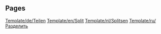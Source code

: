 
== Pages ==
[[Template/de/Teilen]]
[[Template/en/Split]]
[[Template/nl/Splitsen]]
[[Template/ru/Разделить]]
